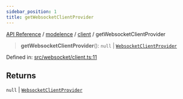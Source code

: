 ```yaml
---
sidebar_position: 1
title: getWebsocketClientProvider
---
```


[API Reference](/api-reference/modelence/client/functions/../../../index) / [modelence](/api-reference/modelence/client/functions/../../index) / [client](/api-reference/modelence/client/functions/../index) / getWebsocketClientProvider

> **getWebsocketClientProvider**(): `null` \| [`WebsocketClientProvider`](/api-reference/modelence/client/functions/../../index/interfaces/WebsocketClientProvider)

Defined in: [src/websocket/client.ts:11](https://github.com/modelence/modelence/blob/0e0fb90bc587cbdcb5a646a5ad3721c781344656/packages/modelence/src/websocket/client.ts#L11)

## Returns

`null` \| [`WebsocketClientProvider`](/api-reference/modelence/client/functions/../../index/interfaces/WebsocketClientProvider)
